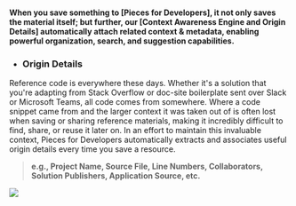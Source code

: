 #### When you save something to **[Pieces for Developers]**, it not only saves the material itself; but further, our [Context Awareness Engine and Origin Details] automatically attach related context & metadata, enabling powerful organization, search, and suggestion capabilities.

- ### Origin Details
Reference code is everywhere these days. Whether it's a solution that you're adapting from Stack Overflow or doc-site boilerplate sent over Slack or Microsoft Teams, all code comes from somewhere.
Where a code snippet came from and the larger context it was taken out of is often lost when saving or sharing reference materials, making it incredibly difficult to find, share, or reuse it later on.
In an effort to maintain this invaluable context, Pieces for Developers automatically extracts and associates useful origin details every time you save a resource.
> **e.g., Project Name, Source File, Line Numbers, Collaborators, Solution Publishers, Application Source, etc.**


![](https://storage.googleapis.com/pieces_static_resources/pfd_wiki/PFD_ORIGIN.gif)
